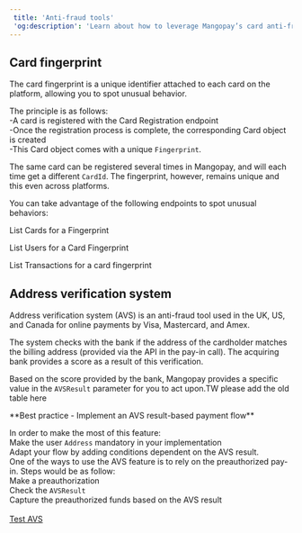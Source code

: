 ```yaml
---  
 title: 'Anti-fraud tools'  
 'og:description': 'Learn about how to leverage Mangopay’s card anti-fraud features, including unique card fingerprints and an address verification system for enhanced security in only payments.'  
---  
```

  
  

## Card fingerprint  

The card fingerprint is a unique identifier attached to each card on the platform, allowing you to spot unusual behavior.  

The principle is as follows:  
-A card is registered with the Card Registration endpoint  
-Once the registration process is complete, the corresponding Card object is created  
-This Card object comes with a unique `Fingerprint`.  

The same card can be registered several times in Mangopay, and will each time get a different `CardId`. The fingerprint, however, remains unique and this even across platforms.  

You can take advantage of the following endpoints to spot unusual behaviors:  

<Card title="Endpoint">List Cards for a Fingerprint</Card>  

<Card title="Endpoint">List Users for a Card Fingerprint</Card>  

<Card title="Endpoint">List Transactions for a card fingerprint</Card>  

## Address verification system  

Address verification system (AVS) is an anti-fraud tool used in the UK, US, and Canada for online payments by Visa, Mastercard, and Amex.  

The system checks with the <Acquirer content="acquiring" /> bank if the address of the cardholder matches the billing address (provided via the API in the pay-in call). The acquiring bank provides a score as a result of this verification.  

Based on the score provided by the bank, Mangopay provides a specific value in the `AVSResult` parameter for you to act upon.TW please add the old table here  

<Note>  
**Best practice - Implement an AVS result-based payment flow** 
  
In order to make the most of this feature:  
Make the user `Address` mandatory in your implementation  
Adapt your flow by adding conditions dependent on the AVS result.  
One of the ways to use the AVS feature is to rely on the preauthorized pay-in. Steps would be as follow:  
Make a preauthorization  
Check the `AVSResult`  
Capture the preauthorized funds based on the AVS result  
</Note>  
<a href="#" class="btn Primary normal">Test AVS</a>